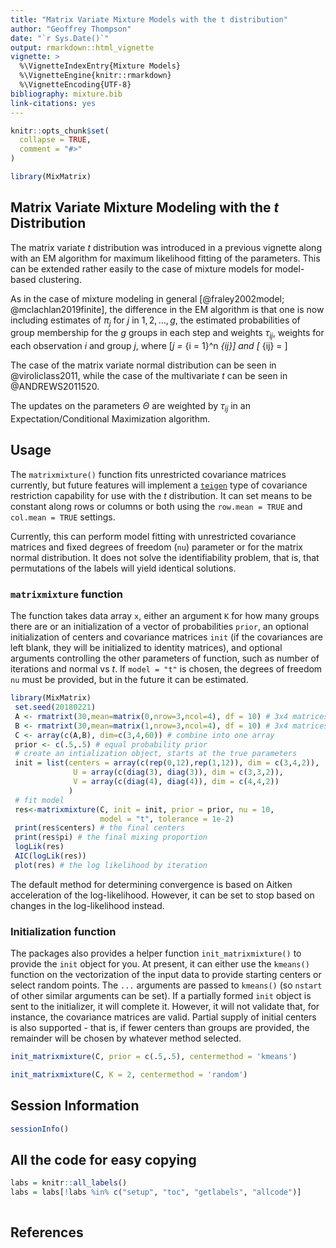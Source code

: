```yaml
---
title: "Matrix Variate Mixture Models with the t distribution"
author: "Geoffrey Thompson"
date: "`r Sys.Date()`"
output: rmarkdown::html_vignette
vignette: >
  %\VignetteIndexEntry{Mixture Models}
  %\VignetteEngine{knitr::rmarkdown}
  %\VignetteEncoding{UTF-8}
bibliography: mixture.bib
link-citations: yes
---
```


```r
knitr::opts_chunk$set(
  collapse = TRUE,
  comment = "#>"
)
```

```r
library(MixMatrix)
```
## Matrix Variate Mixture Modeling with the $t$ Distribution

The matrix variate *t* distribution was introduced in a previous vignette along 
with an EM algorithm for maximum likelihood fitting of the parameters. This can
be extended rather easily to the case of mixture models for model-based 
clustering.

As in the case of mixture modeling in general [@fraley2002model; @mclachlan2019finite], 
the difference in the EM algorithm
is that one is now including estimates of $\pi_{j}$ for $j$ in  $1,2, \ldots, g$, 
the estimated probabilities of group membership for the $g$ groups in each step
and weights $\tau_{ij}$, weights for each observation $i$ and group $j$, where
\[\pi_j = \frac{1}{n}\sum_{i = 1}^n \tau_{ij}\] and 
\[ \tau_{ij} = \frac{\pi_j f(x_i, \Theta_j)}{\sum_{l=1}^g \pi_l f(x_i, \Theta_l)}\]

The case of the matrix variate normal distribution can be seen in @viroliclass2011,
while the case of the multivariate *t* can be seen in @ANDREWS2011520.

The updates on the parameters $\Theta$ are weighted by $\tau_{ij}$ in an 
Expectation/Conditional Maximization algorithm.

## Usage

The `matrixmixture()` function fits unrestricted covariance matrices currently,
but future features will implement a [`teigen`](https://cran.r-project.org/package=teigen) 
type of covariance restriction capability for use with the $t$ distribution.
It can set means to be constant along rows or columns or both using the 
`row.mean = TRUE` and `col.mean = TRUE` settings.

Currently, this can perform model fitting with unrestricted covariance matrices and 
fixed degrees of freedom (`nu`) parameter or for the matrix normal distribution. 
It does not solve the identifiability problem, that is, that permutations of the 
labels will yield identical solutions.

### `matrixmixture` function

The function takes data array `x`, either an argument `K` for how many groups
there are or an initialization of a vector of probabilities `prior`, an optional
initialization of centers and covariance matrices `init` (if the covariances are
left blank, they will be initialized to identity matrices), and optional 
arguments controlling the other parameters of function, such as number of 
iterations and normal vs *t*. If `model = "t"` is chosen, the degrees
of freedom `nu` must be provided, but in the future it can be estimated.

```r
library(MixMatrix)
 set.seed(20180221)
 A <- rmatrixt(30,mean=matrix(0,nrow=3,ncol=4), df = 10) # 3x4 matrices with mean 0
 B <- rmatrixt(30,mean=matrix(1,nrow=3,ncol=4), df = 10) # 3x4 matrices with mean 2
 C <- array(c(A,B), dim=c(3,4,60)) # combine into one array
 prior <- c(.5,.5) # equal probability prior
 # create an intialization object, starts at the true parameters
 init = list(centers = array(c(rep(0,12),rep(1,12)), dim = c(3,4,2)),
              U = array(c(diag(3), diag(3)), dim = c(3,3,2)),
              V = array(c(diag(4), diag(4)), dim = c(4,4,2))
             )
 # fit model
 res<-matrixmixture(C, init = init, prior = prior, nu = 10,
                    model = "t", tolerance = 1e-2)
 print(res$centers) # the final centers
 print(res$pi) # the final mixing proportion
 logLik(res)
 AIC(logLik(res))
 plot(res) # the log likelihood by iteration

```

The default method for determining convergence is based on Aitken acceleration of the
log-likelihood. However, it can be set to stop based on changes in the log-likelihood
instead.

### Initialization function

The packages also provides a helper function `init_matrixmixture()` to provide 
the `init` object for you. At present, it can either use the `kmeans()` 
function on the vectorization of the input data to provide starting centers or 
select random points. The `...` arguments are passed to `kmeans()` (so `nstart`
of other similar arguments can be set). If a 
partially formed `init` object is sent to the initializer, it will complete it.
However, it will not validate that, for instance, the covariance matrices are 
valid. Partial supply of initial centers is also supported - that is, if 
fewer centers than groups are provided, the remainder will be chosen by 
whatever method selected.

```r

init_matrixmixture(C, prior = c(.5,.5), centermethod = 'kmeans')

init_matrixmixture(C, K = 2, centermethod = 'random')

```




## Session Information

```r
sessionInfo()

```


## All the code for easy copying

```r
labs = knitr::all_labels()
labs = labs[!labs %in% c("setup", "toc", "getlabels", "allcode")]
```
```r

```

## References
